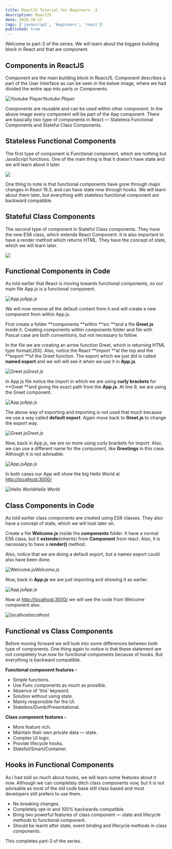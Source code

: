 ```yaml
---
title: ReactJS Tutorial for Beginners -3
description: ReactJS
date: 2020-10-13
tags: ['javascript', 'beginners', 'react']
published: true
---
```



Welcome to part-3 of the series. We will learn about the biggest building block in React and that are component.

## Components in ReactJS

Component are the main building block in ReactJS. Component describes a part of the User Interface as can be seen in the below image, where we had divided the entire app into parts or Components.

![Youtube Player](https://ik.imagekit.io/thewebdev/React-Basics/3/1_zeWu9IEaS.png)*Youtube Player*

Components are reusable and can be used within other component. In the above image every component will be part of the App component. There are basically two type of components in React — Stateless Functional Components and Stateful Class Components.

## Stateless Functional Components

The first type of component is Functional component, which are nothing but JavaScript functions. One of the main thing is that it doesn't have state and we will learn about it later.

![](https://ik.imagekit.io/thewebdev/React-Basics/3/2_2na6a_mygO.png)

One thing to note is that functional components have gone through major changes in React 16.3, and can have state now through hooks. We will learn about them later, but everything with stateless functional component are backward compatible.

## Stateful Class Components

The second type of component in Stateful Class components. They have the new ES6 class, which extends React Component. It is also important to have a render method which returns HTML. They have the concept of state, which we will learn later.

![](https://ik.imagekit.io/thewebdev/React-Basics/3/3_Ozn4OQmJBa.png)

## Functional Components in Code

As told earlier that React is moving towards functional components, so our main file App.js is a functional component.

![App.js](https://ik.imagekit.io/thewebdev/React-Basics/3/4_lI5a2Zjsjr.png)*App.js*

We will now remove all the default content from it and will create a new component from within App.js.

First create a folder **components **within **src **and a file **Greet.js** inside it. Creating components within components folder and file with Pascal case are both conventions, but not necessary to follow.

In the file we are creating an arrow function Greet, which is returning HTML type format(JSX). Also, notice the React **import **at the top and the **export **of the Greet function. The export which we just did is called **named export** and we will will see it when we use it in **App.js**.

![Greet.js](https://ik.imagekit.io/thewebdev/React-Basics/3/5_bqTOM6Bbhr.png)*Greet.js*

In App.js file notice the import in which we are using **curly brackets** for **Greet **and giving the exact path from the **App.js**. At line 9, we are using the Greet component.

![App.js](https://ik.imagekit.io/thewebdev/React-Basics/3/6_spXgAWDFbj.png)*App.js*

The above way of exporting and importing is not used that much because we use a way called **default export**. Again move back to **Greet.js** to change the export way.

![Greet.js](https://ik.imagekit.io/thewebdev/React-Basics/3/7_7gf8UO2Zgc.png)*Greet.js*

Now, back in App.js, we are no more using curly brackets for import. Also, we can use a different name for the component, like **Greetings** in this case. Although it is not advisable.

![App.js](https://ik.imagekit.io/thewebdev/React-Basics/3/8_i_AFE8jEzd.png)*App.js*

In both cases our App will show the big Hello World at [http://localhost:3000/](http://localhost:3000/)

![Hello World](https://ik.imagekit.io/thewebdev/React-Basics/3/9_9K5_B5bGzv.png)*Hello World*

## Class Components in Code

As told earlier class components are created using ES6 classes. They also have a concept of state, which we will look later on.

Create a file **Welcome.js** inside the **components** folder. It have a normal ES6 class, but it **extends**(inherits) from **Component** from react. Also, it is necessary to have a **render()** method.

Also, notice that we are doing a default export, but a names export could also have been done.

![Welcome.js](https://ik.imagekit.io/thewebdev/React-Basics/3/10_1dJtnobNXv.png)*Welcome.js*

Now, back in **App.js** we are just importing and showing it as earlier.

![App.js](https://ik.imagekit.io/thewebdev/React-Basics/3/11_0PFo1HtUde.png)*App.js*

Now at [http://localhost:3000/](http://localhost:3000/) we will see the code from Welcome component also.

![localhost](https://ik.imagekit.io/thewebdev/React-Basics/3/12_AwcHeet-zk.png)*localhost*

## Functional vs Class Components

Before moving forward we will look into some differences between both type of components. One thing again to notice is that these statement are not completely true now for functional components because of hooks. But everything is backward compatible.

**Functional component features -**
* Simple functions.
* Use Func components as much as possible.
* Absence of ‘this' keyword.
* Solution without using state.
* Mainly responsible for the UI.
* Stateless/Dumb/Presentational.

**Class component features -**
* More feature rich.
* Maintain their own private data — state.
* Complex UI logic.
* Provide lifecycle hooks.
* Stateful/Smart/Container.

## Hooks in Functional Components

As i had told so much about hooks, we will learn some features about it now. Although we can completely ditch class components now, but it is not advisable as most of the old code base still class based and most developers still prefers to use them.

* No breaking changes.
* Completely opt-in and 100% backwards-compatible.
* Bring two powerful features of class component — state and lifecycle methods to functional component.
* Should be learnt after state, event binding and lifecycle methods in class components.

This completes part-3 of the series.
